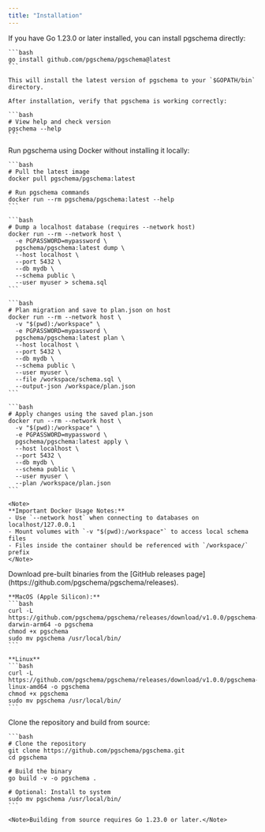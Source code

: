 ```yaml
---
title: "Installation"
---
```


<Tabs>
  <Tab title="Go Install">
    If you have Go 1.23.0 or later installed, you can install pgschema directly:
    
    ```bash
    go install github.com/pgschema/pgschema@latest
    ```
    
    This will install the latest version of pgschema to your `$GOPATH/bin` directory.

    After installation, verify that pgschema is working correctly:

    ```bash
    # View help and check version
    pgschema --help
    ```
  </Tab>

    
  <Tab title="Docker">
    Run pgschema using Docker without installing it locally:
    
    ```bash
    # Pull the latest image
    docker pull pgschema/pgschema:latest
    
    # Run pgschema commands
    docker run --rm pgschema/pgschema:latest --help
    ```

    ```bash
    # Dump a localhost database (requires --network host)
    docker run --rm --network host \
      -e PGPASSWORD=mypassword \
      pgschema/pgschema:latest dump \
      --host localhost \
      --port 5432 \
      --db mydb \
      --schema public \
      --user myuser > schema.sql
    ```

    ```bash
    # Plan migration and save to plan.json on host
    docker run --rm --network host \
      -v "$(pwd):/workspace" \
      -e PGPASSWORD=mypassword \
      pgschema/pgschema:latest plan \
      --host localhost \
      --port 5432 \
      --db mydb \
      --schema public \
      --user myuser \
      --file /workspace/schema.sql \
      --output-json /workspace/plan.json
    ```

    ```bash
    # Apply changes using the saved plan.json
    docker run --rm --network host \
      -v "$(pwd):/workspace" \
      -e PGPASSWORD=mypassword \
      pgschema/pgschema:latest apply \
      --host localhost \
      --port 5432 \
      --db mydb \
      --schema public \
      --user myuser \
      --plan /workspace/plan.json
    ```
    
    <Note>
    **Important Docker Usage Notes:**
    - Use `--network host` when connecting to databases on localhost/127.0.0.1
    - Mount volumes with `-v "$(pwd):/workspace"` to access local schema files
    - Files inside the container should be referenced with `/workspace/` prefix
    </Note>
  </Tab>
  
  <Tab title="Pre-built Binary">
    Download pre-built binaries from the [GitHub releases page](https://github.com/pgschema/pgschema/releases).
    
    **MacOS (Apple Silicon):**
    ```bash
    curl -L https://github.com/pgschema/pgschema/releases/download/v1.0.0/pgschema-darwin-arm64 -o pgschema
    chmod +x pgschema
    sudo mv pgschema /usr/local/bin/
    ```

    **Linux**
    ```bash
    curl -L https://github.com/pgschema/pgschema/releases/download/v1.0.0/pgschema-linux-amd64 -o pgschema
    chmod +x pgschema
    sudo mv pgschema /usr/local/bin/
    ```
  </Tab>
  
  <Tab title="Build from Source">
    Clone the repository and build from source:
    
    ```bash
    # Clone the repository
    git clone https://github.com/pgschema/pgschema.git
    cd pgschema
    
    # Build the binary
    go build -v -o pgschema .
    
    # Optional: Install to system
    sudo mv pgschema /usr/local/bin/
    ```
    
    <Note>Building from source requires Go 1.23.0 or later.</Note>
  </Tab>
</Tabs>